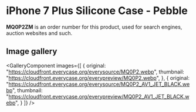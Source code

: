 
# iPhone 7 Plus Silicone Case - Pebble

<Callout type='info' emoji='👉🏻'>**MQ0P2ZM** is an order number for this product, used for search engines, auction websites and such.</Callout>

## Image gallery

<GalleryComponent
    images={[
      {
        original: "https://cloudfront.everycase.org/everysource/MQ0P2.webp",
        thumbnail: "https://cloudfront.everycase.org/everypreview/MQ0P2.webp",
      },
      {
        original: "https://cloudfront.everycase.org/everysource/MQ0P2_AV1_JET_BLACK.webp",
        thumbnail: "https://cloudfront.everycase.org/everypreview/MQ0P2_AV1_JET_BLACK.webp",
      }
    ]}
  />
